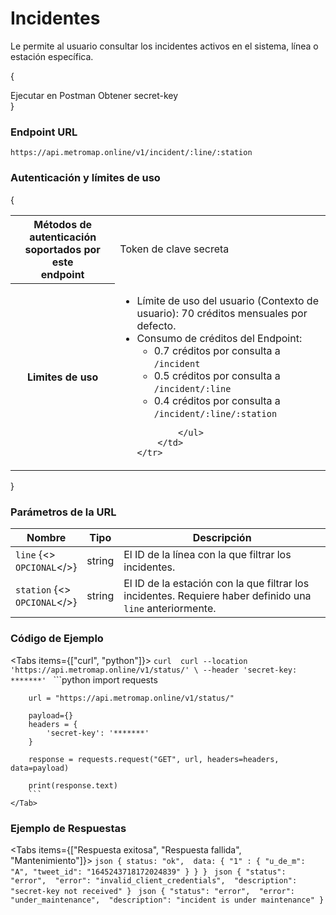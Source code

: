 
# Incidentes

Le permite al usuario consultar los incidentes activos en el sistema, línea o estación específica.

{<div className="row">

<Link className="btn default" href="https://god.gw.postman.com/run-collection/15715400-004293d1-b81b-47f9-8a41-bdacd691c661?action=collection%2Ffork&collection-url=entityId%3D15715400-004293d1-b81b-47f9-8a41-bdacd691c661%26entityType%3Dcollection%26workspaceId%3D48faf861-de30-4c02-87b9-3867c52a87c8" target="_blank">Ejecutar en Postman</Link>
<Link className="btn default" href="credenciales">Obtener secret-key</Link>
</div>}

### Endpoint URL

`https://api.metromap.online/v1/incident/:line/:station`

### Autenticación y límites de uso

{

<table>
    <tr>
        <th>Métodos de autenticación soportados por este<br/>endpoint</th>
        <td><Link className="contrast" href="docs/comenzar/credenciales">Token de clave secreta</Link></td>
    </tr>
    <tr>
        <th>Limites de uso</th>
        <td>
            <ul>
            <li>Límite de uso del usuario (Contexto de usuario): 70 créditos
            mensuales por defecto. 
            </li>
            <li>Consumo de créditos del Endpoint:
            <ul>
                <li>0.7 créditos por consulta a <code>/incident</code>
                </li>
                <li>0.5 créditos por consulta a <code>/incident/:line</code>
                </li>
                <li>0.4 créditos por consulta a <code>/incident/:line/:station</code>
                </li>
                </ul>
            </li>

            </ul>
        </td>
    </tr>

</table>

}

### Parámetros de la URL

| Nombre    | Tipo   | Descripción                                                                                               |
| --------- | ------ | --------------------------------------------------------------------------------------------------------- |
| `line` {<><br/><code className="opt docs">OPCIONAL</code></>}    | string | El ID de la línea con la que filtrar los incidentes.                                                      |
| `station` {<><br/><code className="opt docs">OPCIONAL</code></>} | string | El ID de la estación con la que filtrar los incidentes. Requiere haber definido una `line` anteriormente. |

### Código de Ejemplo

<Tabs items={["curl", "python"]}>
    <Tab>
        ```curl 
        curl --location 'https://api.metromap.online/v1/status/' \
        --header 'secret-key: *******'
        ```
    </Tab>
    <Tab>
        ```python 
        import requests

        url = "https://api.metromap.online/v1/status/"

        payload={}
        headers = {
            'secret-key': '*******'
        }

        response = requests.request("GET", url, headers=headers, data=payload)

        print(response.text)
        ```
    </Tab>

</Tabs>

### Ejemplo de Respuestas

<Tabs items={["Respuesta exitosa", "Respuesta fallida", "Mantenimiento"]}>
    <Tab>
    ```json
    {
        status: "ok", 
        data: {
            "1" : {
                "u_de_m": "A",
                "tweet_id": "1645243718172024839"
            }
        }
    }
    ```
    </Tab>
    <Tab>
    ```json
    {
        "status": "error", 
        "error": "invalid_client_credentials", 
        "description": "secret-key not received"
    }
    ```
    </Tab>
    <Tab>
    ```json
    {
        "status": "error", 
        "error": "under_maintenance", 
        "description": "incident is under maintenance"
    }
    ```
    </Tab>
</Tabs>
